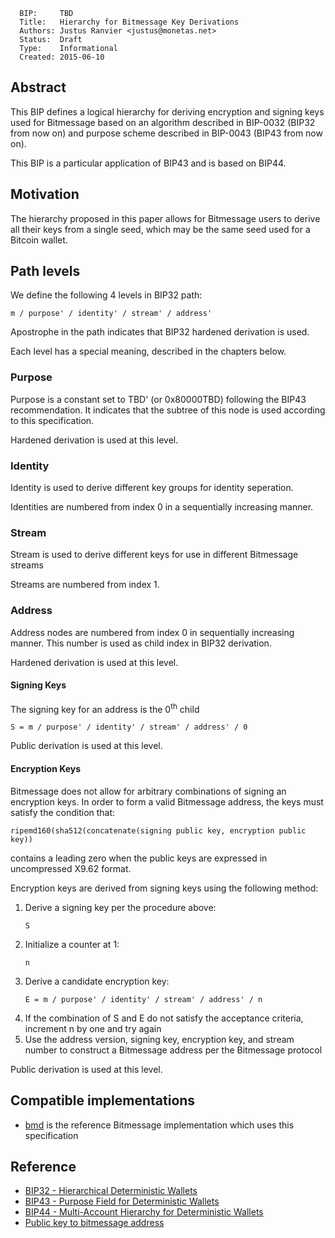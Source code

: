 <pre>
  BIP:     TBD
  Title:   Hierarchy for Bitmessage Key Derivations
  Authors: Justus Ranvier <justus@monetas.net>
  Status:  Draft
  Type:    Informational
  Created: 2015-06-10
</pre>

==Abstract==

This BIP defines a logical hierarchy for deriving encryption and signing keys used for Bitmessage based on an algorithm described in BIP-0032 (BIP32 from now on) and purpose scheme described in BIP-0043 (BIP43 from now on).

This BIP is a particular application of BIP43 and is based on BIP44.

==Motivation==

The hierarchy proposed in this paper allows for Bitmessage users to derive all their keys from a single seed, which may be the same seed used for a Bitcoin wallet.

==Path levels==

We define the following 4 levels in BIP32 path:

<pre>
m / purpose' / identity' / stream' / address'
</pre>

Apostrophe in the path indicates that BIP32 hardened derivation is used.

Each level has a special meaning, described in the chapters below.

===Purpose===

Purpose is a constant set to TBD' (or 0x80000TBD) following the BIP43 recommendation. It indicates that the subtree of this node is used according to this specification.

Hardened derivation is used at this level.

===Identity===

Identity is used to derive different key groups for identity seperation.

Identities are numbered from index 0 in a sequentially increasing manner.

===Stream===

Stream is used to derive different keys for use in different Bitmessage streams

Streams are numbered from index 1.

===Address===

Address nodes are numbered from index 0 in sequentially increasing manner. This number is used as child index in BIP32 derivation.

Hardened derivation is used at this level.

====Signing Keys====

The signing key for an address is the 0<sup>th</sup> child

<pre>S = m / purpose' / identity' / stream' / address' / 0</pre>

Public derivation is used at this level.

====Encryption Keys====

Bitmessage does not allow for arbitrary combinations of signing an encryption keys. In order to form a valid Bitmessage address, the keys must satisfy the condition that: <pre>ripemd160(sha512(concatenate(signing public key, encryption public key))</pre> contains a leading zero when the public keys are expressed in uncompressed X9.62 format.

Encryption keys are derived from signing keys using the following method:

# Derive a signing key per the procedure above: <pre>S</pre>
# Initialize a counter at 1: <pre>n</pre>
# Derive a candidate encryption key: <pre>E = m / purpose' / identity' / stream' / address' / n</pre>
# If the combination of S and E do not satisfy the acceptance criteria, increment n by one and try again
# Use the address version, signing key, encryption key, and stream number to construct a Bitmessage address per the Bitmessage protocol

Public derivation is used at this level.

==Compatible implementations==

* [[https://github.com/monetas/bmd|bmd]] is the reference Bitmessage implementation which uses this specification

==Reference==

* [[bip-0032.mediawiki|BIP32 - Hierarchical Deterministic Wallets]]
* [[bip-0043.mediawiki|BIP43 - Purpose Field for Deterministic Wallets]]
* [[bip-0044.mediawiki|BIP44 - Multi-Account Hierarchy for Deterministic Wallets]]
* [[https://bitmessage.org/wiki/Public_key_to_bitmessage_address|Public key to bitmessage address]]
